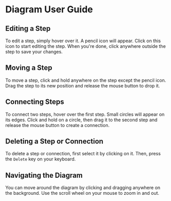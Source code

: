 # Diagram User Guide

## Editing a Step

To edit a step, simply hover over it. A pencil icon will appear. Click on this icon to start editing the step. When you're done, click anywhere outside the step to save your changes.

## Moving a Step

To move a step, click and hold anywhere on the step except the pencil icon. Drag the step to its new position and release the mouse button to drop it.

## Connecting Steps

To connect two steps, hover over the first step. Small circles will appear on its edges. Click and hold on a circle, then drag it to the second step and release the mouse button to create a connection.

## Deleting a Step or Connection

To delete a step or connection, first select it by clicking on it. Then, press the `Delete` key on your keyboard.

## Navigating the Diagram

You can move around the diagram by clicking and dragging anywhere on the background. Use the scroll wheel on your mouse to zoom in and out.
